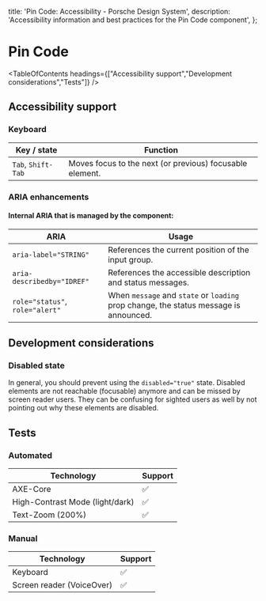
  title: 'Pin Code: Accessibility - Porsche Design System',
  description: 'Accessibility information and best practices for the Pin Code component',
};

# Pin Code <ComponentStatus tagName="p-pin-code"></ComponentStatus>

<TableOfContents headings={["Accessibility support","Development considerations","Tests"]} />

## Accessibility support

### Keyboard

| Key / state        | Function                                                 |
| ------------------ | -------------------------------------------------------- |
| `Tab`, `Shift-Tab` | Moves focus to the next (or previous) focusable element. |

### ARIA enhancements

#### Internal **ARIA** that is managed by the component:

| ARIA                            | Usage                                                                                 |
| ------------------------------- | ------------------------------------------------------------------------------------- |
| `aria-label="STRING"`           | References the current position of the input group.                                   |
| `aria-describedby="IDREF"`      | References the accessible description and status messages.                            |
| `role="status"`, `role="alert"` | When `message` and `state` or `loading` prop change, the status message is announced. |

## Development considerations

### Disabled state

In general, you should prevent using the `disabled="true"` state. Disabled elements are not reachable (focusable)
anymore and can be missed by screen reader users. They can be confusing for sighted users as well by not pointing out
why these elements are disabled.

## Tests

### Automated

| Technology                      | Support |
| ------------------------------- | ------- |
| AXE-Core                        | ✅      |
| High-Contrast Mode (light/dark) | ✅      |
| Text-Zoom (200%)                | ✅      |

### Manual

| Technology                | Support |
| ------------------------- | ------- |
| Keyboard                  | ✅      |
| Screen reader (VoiceOver) | ✅      |
